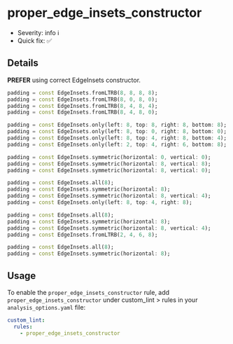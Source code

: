 # proper_edge_insets_constructor

- Severity: info ℹ️
- Quick fix: ✅

## Details

**PREFER** using correct EdgeInsets constructor.

```dart title="Bad"
padding = const EdgeInsets.fromLTRB(8, 8, 8, 8);
padding = const EdgeInsets.fromLTRB(8, 0, 8, 0);
padding = const EdgeInsets.fromLTRB(8, 4, 8, 4);
padding = const EdgeInsets.fromLTRB(8, 4, 8, 0);

padding = const EdgeInsets.only(left: 8, top: 8, right: 8, bottom: 8);
padding = const EdgeInsets.only(left: 8, top: 0, right: 8, bottom: 0);
padding = const EdgeInsets.only(left: 8, top: 4, right: 8, bottom: 4);
padding = const EdgeInsets.only(left: 2, top: 4, right: 6, bottom: 8);

padding = const EdgeInsets.symmetric(horizontal: 0, vertical: 0);
padding = const EdgeInsets.symmetric(horizontal: 8, vertical: 8);
padding = const EdgeInsets.symmetric(horizontal: 8, vertical: 0);
```

```dart title="Good"
padding = const EdgeInsets.all(8);
padding = const EdgeInsets.symmetric(horizontal: 8);
padding = const EdgeInsets.symmetric(horizontal: 8, vertical: 4);
padding = const EdgeInsets.only(left: 8, top: 4, right: 8);

padding = const EdgeInsets.all(8);
padding = const EdgeInsets.symmetric(horizontal: 8);
padding = const EdgeInsets.symmetric(horizontal: 8, vertical: 4);
padding = const EdgeInsets.fromLTRB(2, 4, 6, 8);

padding = const EdgeInsets.all(8);
padding = const EdgeInsets.symmetric(horizontal: 8);
```

## Usage

To enable the `proper_edge_insets_constructor` rule, add `proper_edge_insets_constructor` under custom_lint > rules in your `analysis_options.yaml` file:

```yaml
custom_lint:
  rules:
    - proper_edge_insets_constructor
```
